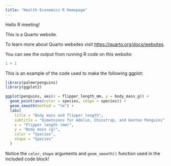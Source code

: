 ```yaml
---
title: "Health Economics R Homepage"
---
```


Hello R meeting!

This is a Quarto website.

To learn more about Quarto websites visit
<https://quarto.org/docs/websites>.

You can see the output from running R code on this website:
```r
1 + 1
```

This is an example of the code used to make the following ggplot:
```r
library(palmerpenguins)
library(ggplot2)
```

```r
ggplot(penguins, aes(x = flipper_length_mm, y = body_mass_g)) +
  geom_point(aes(color = species, shape = species)) +
  geom_smooth(method = "lm") +
  labs(
    title = "Body mass and flipper length",
    subtitle = "Dimensions for Adelie, Chinstrap, and Gentoo Penguins",
    x = "Flipper length (mm)",
    y = "Body mass (g)",
    color = "Species",
    shape = "Species"
  )
```
Notice the `color`, `shape` arguments and `geom_smooth()` function used in the included code block!

